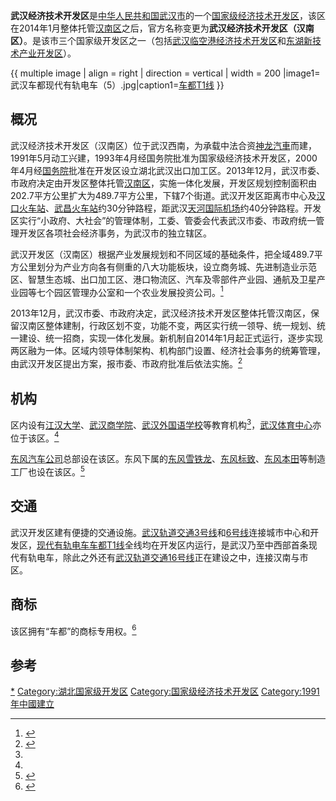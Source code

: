 {{Infobox China County
|county          = 武汉经济技术开发区（汉南区）<br>Wuhan Economic & Technological Development Zone (Hannan)
|Photo           = File:New logo of Wuhan Development Zone.jpg
|imagesize       = 300px
|Photoname       = <!-- 照片说明 -->
|nickname        = 武汉开发区
|Othername       = 中国车都、沌口
|Oldname         = <!-- 旧称 -->
|nameorigin      = <!-- 地名出处 -->
|map             = <!-- 区县在上级行政区内位置的地图 -->
|mapsize         = <!-- 地图尺寸 -->
|map_caption     = <!-- 地图说明 -->
|mapofstate      = <!-- 所属省级行政区的地理位置 -->
|state           = <!-- 所属省级行政区名 -->
|customimage     = <!-- 自定义图像 适合放置{{Location map}}等内容。-->
 
<!-- 概览 -->
|Belong          = [[湖北省|湖北省]][[武汉市|武汉市]]
|Types           = [[国家级经济技术开发区|国家级经济技术开发区]]
|admincode       = <!-- 行政区划代码 -->
|founded         = 1991年
|dissolved       = <!-- 撤销时间 -->
|neighbor        = <!-- 毗邻 -->
|seat            = <!-- 政府所在地  -->
|officerTitle    = <!-- 官衔（默认为“区长”） -->
|officer         = <!-- 首长/区长名字 -->
|officerTitle2   = <!-- 官衔2 -->
|officer2        = <!-- 首长名字2 -->
|division        = <!-- 乡级区划数 -->
|town            = <!-- 镇数 -->
|township        = <!-- 乡数 -->
|ethnic_township = <!-- 民族乡数 -->
|subdistrict     = <!-- 街道数 -->
|sum             = <!-- 苏木数 -->
|hall            = <!-- 县辖区数 -->
|spirit          = <!-- 城市精神 -->
|dialect         = <!-- 方言 -->
|nation          = <!-- 民族比例 -->
 
<!-- 地理 -->
|coordinate      = <!-- 经纬度 -->
|area_total      = 489.7
|area_urban      = <!-- 市区总面积（勿带单位：平方千米） -->
|area_builtup    = <!-- 建成区总面积（勿带单位：平方千米） -->
|area land       = <!-- 陆地面积 -->
|area hilly      = <!-- 山地面积 -->  
|area flat       = <!-- 平坦地面积 -->    
|area water      = <!-- 内陆水域面积 -->
|area sea        = <!-- 海域面积 -->
|area beach      = <!-- 沿海滩涂面积 -->
|area shallow    = <!-- 浅海面积 -->
|area deep       = <!-- 深海面积 -->
|elevation       = <!-- 海拔 -->
|L river         = <!-- 最长河流 -->
|L Lakes         = <!-- 最大湖泊 -->
|Coastline       = <!-- 海岸线 -->
|climate         = <!-- 气候类型 -->
|temperature_mean= <!-- 年平均气温 -->
|Precipitation   = <!-- 年降水量 -->
|Sunshine hrs    = <!-- 年日照时数 -->
 
<!-- 人口及经济 -->
|census yr       = <!-- 总人口统计年份 -->
|population_total= <!-- 总人口（勿带单位：万人） -->
|Housepop        = <!-- 户籍人口 -->
|Repop           = <!-- 常住人口 -->
|TR              = <!-- 暂住人口 -->
|population_urban= <!-- 市区人口 -->
|population_density= <!-- 人口密度 -->
|density_urban   = <!-- 城区人口密度 -->
|GDP             = <!-- 国内生产总值（勿带单位：元人民币） -->
|GDPPC           = <!-- 人均GDP（勿带单位：元人民币） -->
|GDP as of       = <!-- GDP统计年份 -->
 
<!-- 其他 -->
|time_zone       = <!-- 时区 -->
|tree            = <!-- 市树 -->
|flower          = <!-- 市花 -->
|post code       = 430000
|phone code      = 27
|carlicense      = 鄂A
|web             = http://www.wedz.gov.cn/
|web_title       = <!-- 网站名称 -->
|footnotes       = <!-- 脚注 -->
}}

'''武汉经济技术开发区'''是[[中华人民共和国|中华人民共和国]][[武汉市|武汉市]]的一个[[国家级经济技术开发区|国家级经济技术开发区]]，该区在2014年1月整体托管[[汉南区|汉南区]]之后，官方名称变更为'''武汉经济技术开发区（汉南区）'''。是该市三个国家级开发区之一（包括[[武汉吴家山经济技术开发区|武汉临空港经济技术开发区]]和[[东湖新技术产业开发区|东湖新技术产业开发区]]）。

{{ multiple image | align = right | direction = vertical | width = 200
|image1=武汉车都现代有轨电车（5）.jpg|caption1=[[车都T1线|车都T1线]]
}}

==概况==
武汉经济技术开发区（汉南区）位于武汉西南，为承载中法合资[[神龙汽車|神龙汽車]]而建，1991年5月动工兴建，1993年4月经国务院批准为国家级经济技术开发区，2000年4月经[[中华人民共和国国务院|国务院]]批准在开发区设立湖北武汉出口加工区。2013年12月，武汉市委、市政府决定由开发区整体托管[[汉南区|汉南区]]，实施一体化发展，开发区规划控制面积由202.7平方公里扩大为489.7平方公里，下辖7个街道。武汉开发区距离市中心及[[汉口火车站|汉口火车站]]、[[武昌火车站|武昌火车站]]约30分钟路程，距武汉[[天河国际机场|天河国际机场]]约40分钟路程。开发区实行“小政府、大社会”的管理体制，工委、管委会代表武汉市委、市政府统一管理开发区各项社会经济事务，为武汉市的独立辖区。

武汉开发区（汉南区）根据产业发展规划和不同区域的基础条件，把全域489.7平方公里划分为产业方向各有侧重的八大功能板块，设立商务城、先进制造业示范区、智慧生态城、出口加工区、港口物流区、汽车及零部件产业园、通航及卫星产业园等七个园区管理办公室和一个农业发展投资公司。<ref name="综合首页">{{cite web| url=http://www.wedz.com.cn/publish/zkjjkfq/zhsy/kfqgk/lsyg/ptp_ContentList.html| title=综合首页>>开发区概况>>历史沿革| accessdate=2012-03-28| deadurl=yes| archiveurl=https://web.archive.org/web/20120403035127/http://www.wedz.com.cn/publish/zkjjkfq/zhsy/kfqgk/lsyg/ptp_ContentList.html| archivedate=2012-04-03}}</ref>

2013年12月，武汉市委、市政府决定，武汉经济技术开发区整体托管汉南区，保留汉南区整体建制，行政区划不变，功能不变，两区实行统一领导、统一规划、统一建设、统一招商，实现一体化发展。新机制自2014年1月起正式运行，逐步实现两区融为一体。区域内领导体制架构、机构部门设置、经济社会事务的统筹管理，由武汉开发区提出方案，报市委、市政府批准后依法实施。<ref>{{Cite web|url =http://www.wh.gov.cn/whszfwz/xwxx/whyw/201312/t20131231_7687.html|title =武汉开发区下月起整体托管汉南区|author =|date =2013年12月31日|publisher =武汉市人民政府|access-date =2018年5月12日|archive-url =https://web.archive.org/web/20180512182056/http://www.wh.gov.cn/whszfwz/xwxx/whyw/201312/t20131231_7687.html|archive-date =2018年5月12日|dead-url =yes}}</ref>

==机构==
区内设有[[江汉大学|江汉大学]]、[[武汉商学院|武汉商学院]]、[[武汉外国语学校|武汉外国语学校]]等教育机构<ref name="综合首页" />，[[武汉体育中心|武汉体育中心]]亦位于该区。<ref name="综合首页" />

[[东风汽车公司|东风汽车公司]]总部设在该区。东风下属的[[神龙汽车|东风雪铁龙]]、[[神龙汽车|东风标致]]、[[东风本田汽车有限公司|东风本田]]等制造工厂也设在该区。<ref name="联系我们">{{cite web | url=http://www.dfmc.com.cn/contactUs.aspx | title=联系我们 | publisher=[[东风汽车公司|东风汽车公司]] | accessdate=2012-03-28 | archive-date=2018-11-03 | archive-url=https://web.archive.org/web/20181103144649/http://www.dfmc.com.cn/contactUs.aspx | dead-url=no }}</ref>

==交通==
武汉开发区建有便捷的交通设施。[[武汉轨道交通3号线|武汉轨道交通3号线]]和[[武汉轨道交通6号线|6号线]]连接城市中心和开发区，[[车都T1线|现代有轨电车车都T1线]]全线均在开发区内运行，是武汉乃至中西部首条现代有轨电车，除此之外还有[[武汉轨道交通16号线|武汉轨道交通16号线]]正在建设之中，连接汉南与市区。

==商标==
该区拥有“车都”的商标专用权。<ref name="武汉三大开发区均创建商标品牌">{{cite web| url=http://cjmp.cnhan.com/cjrb/html/2012-02/15/content_4962509.htm| title=武汉三大开发区均创建商标品牌| accessdate=2012-02-15| deadurl=yes| archiveurl=https://archive.is/20130102140231/http://cjmp.cnhan.com/cjrb/html/2012-02/15/content_4962509.htm| archivedate=2013-01-02}}</ref>

==参考==
{{reflist}}

{{国家级经济技术开发区}}
[[Category:武汉经济技术开发区|*]]
[[Category:湖北国家级开发区|Category:湖北国家级开发区]]
[[Category:国家级经济技术开发区|Category:国家级经济技术开发区]]
[[Category:1991年中國建立|Category:1991年中國建立]]